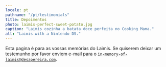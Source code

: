 ```yaml
---
locale: pt
pathname: "/pt/testimonials"
title: Depoimentos
photo: laimis-perfect-sweet-potato.jpg
caption: "Laimis cozinha a batata doce perfeita no Cooking Mama."
alt: "Laimis with a Nintendo DS."
---
```


Esta pagina é para as vossas memórias do Laimis. Se quiserem deixar um
testemunho por favor enviem e-mail para o <code>in-memory-of-laimis@desapereira.com</code>.

